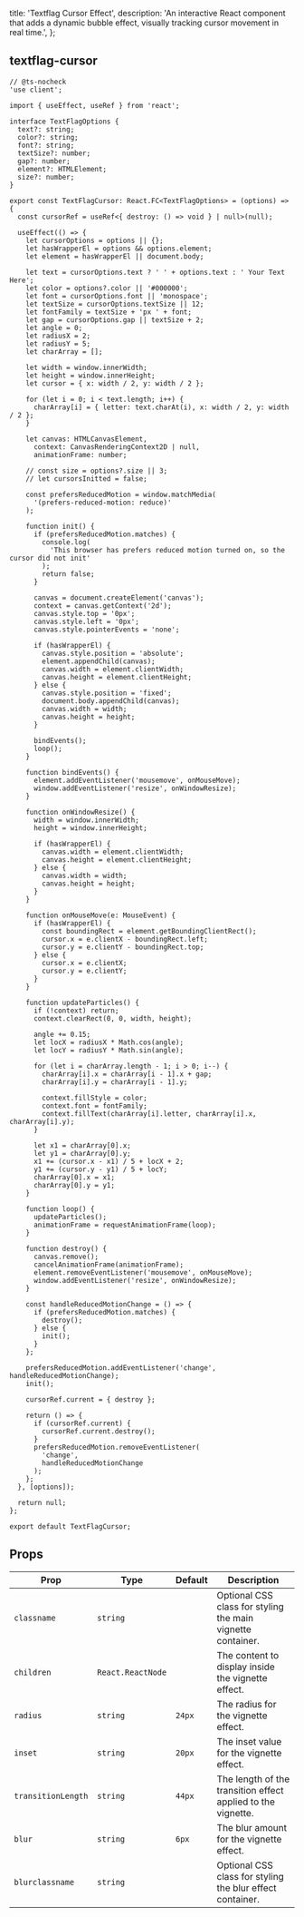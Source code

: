   title: 'Textflag Cursor Effect',
  description:
    'An interactive React component that adds a dynamic bubble effect, visually tracking cursor movement in real time.',
};

<ComponentCodePreview name='textflag-cursor' />

## textflag-cursor

```tsx
// @ts-nocheck
'use client';

import { useEffect, useRef } from 'react';

interface TextFlagOptions {
  text?: string;
  color?: string;
  font?: string;
  textSize?: number;
  gap?: number;
  element?: HTMLElement;
  size?: number;
}

export const TextFlagCursor: React.FC<TextFlagOptions> = (options) => {
  const cursorRef = useRef<{ destroy: () => void } | null>(null);

  useEffect(() => {
    let cursorOptions = options || {};
    let hasWrapperEl = options && options.element;
    let element = hasWrapperEl || document.body;

    let text = cursorOptions.text ? ' ' + options.text : ' Your Text Here';
    let color = options?.color || '#000000';
    let font = cursorOptions.font || 'monospace';
    let textSize = cursorOptions.textSize || 12;
    let fontFamily = textSize + 'px ' + font;
    let gap = cursorOptions.gap || textSize + 2;
    let angle = 0;
    let radiusX = 2;
    let radiusY = 5;
    let charArray = [];

    let width = window.innerWidth;
    let height = window.innerHeight;
    let cursor = { x: width / 2, y: width / 2 };

    for (let i = 0; i < text.length; i++) {
      charArray[i] = { letter: text.charAt(i), x: width / 2, y: width / 2 };
    }

    let canvas: HTMLCanvasElement,
      context: CanvasRenderingContext2D | null,
      animationFrame: number;

    // const size = options?.size || 3;
    // let cursorsInitted = false;

    const prefersReducedMotion = window.matchMedia(
      '(prefers-reduced-motion: reduce)'
    );

    function init() {
      if (prefersReducedMotion.matches) {
        console.log(
          'This browser has prefers reduced motion turned on, so the cursor did not init'
        );
        return false;
      }

      canvas = document.createElement('canvas');
      context = canvas.getContext('2d');
      canvas.style.top = '0px';
      canvas.style.left = '0px';
      canvas.style.pointerEvents = 'none';

      if (hasWrapperEl) {
        canvas.style.position = 'absolute';
        element.appendChild(canvas);
        canvas.width = element.clientWidth;
        canvas.height = element.clientHeight;
      } else {
        canvas.style.position = 'fixed';
        document.body.appendChild(canvas);
        canvas.width = width;
        canvas.height = height;
      }

      bindEvents();
      loop();
    }

    function bindEvents() {
      element.addEventListener('mousemove', onMouseMove);
      window.addEventListener('resize', onWindowResize);
    }

    function onWindowResize() {
      width = window.innerWidth;
      height = window.innerHeight;

      if (hasWrapperEl) {
        canvas.width = element.clientWidth;
        canvas.height = element.clientHeight;
      } else {
        canvas.width = width;
        canvas.height = height;
      }
    }

    function onMouseMove(e: MouseEvent) {
      if (hasWrapperEl) {
        const boundingRect = element.getBoundingClientRect();
        cursor.x = e.clientX - boundingRect.left;
        cursor.y = e.clientY - boundingRect.top;
      } else {
        cursor.x = e.clientX;
        cursor.y = e.clientY;
      }
    }

    function updateParticles() {
      if (!context) return;
      context.clearRect(0, 0, width, height);

      angle += 0.15;
      let locX = radiusX * Math.cos(angle);
      let locY = radiusY * Math.sin(angle);

      for (let i = charArray.length - 1; i > 0; i--) {
        charArray[i].x = charArray[i - 1].x + gap;
        charArray[i].y = charArray[i - 1].y;

        context.fillStyle = color;
        context.font = fontFamily;
        context.fillText(charArray[i].letter, charArray[i].x, charArray[i].y);
      }

      let x1 = charArray[0].x;
      let y1 = charArray[0].y;
      x1 += (cursor.x - x1) / 5 + locX + 2;
      y1 += (cursor.y - y1) / 5 + locY;
      charArray[0].x = x1;
      charArray[0].y = y1;
    }

    function loop() {
      updateParticles();
      animationFrame = requestAnimationFrame(loop);
    }

    function destroy() {
      canvas.remove();
      cancelAnimationFrame(animationFrame);
      element.removeEventListener('mousemove', onMouseMove);
      window.addEventListener('resize', onWindowResize);
    }

    const handleReducedMotionChange = () => {
      if (prefersReducedMotion.matches) {
        destroy();
      } else {
        init();
      }
    };

    prefersReducedMotion.addEventListener('change', handleReducedMotionChange);
    init();

    cursorRef.current = { destroy };

    return () => {
      if (cursorRef.current) {
        cursorRef.current.destroy();
      }
      prefersReducedMotion.removeEventListener(
        'change',
        handleReducedMotionChange
      );
    };
  }, [options]);

  return null;
};

export default TextFlagCursor;
```

## Props

| Prop               | Type              | Default | Description                                                  |
| ------------------ | ----------------- | ------- | ------------------------------------------------------------ |
| `classname`        | `string`          |         | Optional CSS class for styling the main vignette container.  |
| `children`         | `React.ReactNode` |         | The content to display inside the vignette effect.           |
| `radius`           | `string`          | `24px`  | The radius for the vignette effect.                          |
| `inset`            | `string`          | `20px`  | The inset value for the vignette effect.                     |
| `transitionLength` | `string`          | `44px`  | The length of the transition effect applied to the vignette. |
| `blur`             | `string`          | `6px`   | The blur amount for the vignette effect.                     |
| `blurclassname`    | `string`          |         | Optional CSS class for styling the blur effect container.    |

